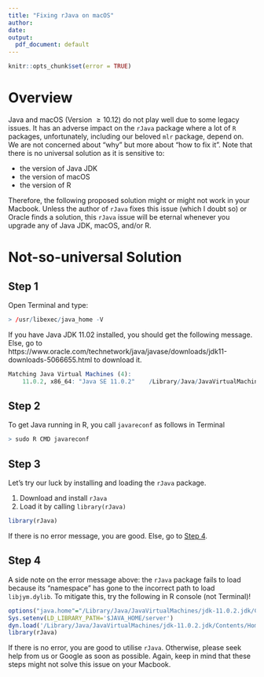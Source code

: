 ```yaml
---
title: "Fixing rJava on macOS"
author:
date:
output:
  pdf_document: default
---
```


```r
knitr::opts_chunk$set(error = TRUE)
```

# Overview

Java and macOS (Version $\geq 10.12$) do not play well due to some legacy issues. It has an adverse impact on the `rJava` package where a lot of `R` packages, unfortunately, including our beloved `mlr` package, depend on. We are not concerned about "why" but more about "how to fix it". Note that there is no universal solution as it is sensitive to:

* the version of Java JDK
* the version of macOS
* the version of R

Therefore, the following proposed solution might or might not work in your Macbook. Unless the author of `rJava` fixes this issue (which I doubt so) or Oracle finds a solution, this `rJava` issue will be eternal whenever you upgrade any of Java JDK, macOS, and/or R.

# Not-so-universal Solution

## Step 1

Open Terminal and type:

```r
> /usr/libexec/java_home -V
```

If you have Java JDK 11.02 installed, you should get the following message. Else, go to https://www.oracle.com/technetwork/java/javase/downloads/jdk11-downloads-5066655.html to download it.

```r
Matching Java Virtual Machines (4):
    11.0.2, x86_64:	"Java SE 11.0.2"	/Library/Java/JavaVirtualMachines/jdk-11.0.2.jdk/Contents/Home
```

## Step 2

To get Java running in R, you call `javareconf` as follows in Terminal

```r
> sudo R CMD javareconf
```

## Step 3

Let's try our luck by installing and loading the `rJava` package.

1. Download and install `rJava`
2. Load it by calling `library(rJava)`

```r
library(rJava)
```


If there is no error message, you are good. Else, go to [Step 4]. 

## Step 4

A side note on the error message above: the `rJava` package fails to load because its "namespace" has gone to the incorrect path to load `libjym.dylib`. To mitigate this, try the following in R console (not Terminal)!

```r
options("java.home"="/Library/Java/JavaVirtualMachines/jdk-11.0.2.jdk/Contents/Home/lib")
Sys.setenv(LD_LIBRARY_PATH='$JAVA_HOME/server')
dyn.load('/Library/Java/JavaVirtualMachines/jdk-11.0.2.jdk/Contents/Home/lib/server/libjvm.dylib')
library(rJava)
```

If there is no error, you are good to utilise `rJava`. Otherwise, please seek help from us or Google as soon as possible. Again, keep in mind that these steps might not solve this issue on your Macbook.

